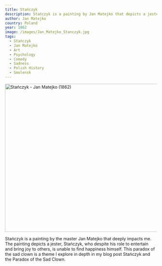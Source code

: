 ```yaml
---
title: Stańczyk
description: Stańczyk is a painting by Jan Matejko that depicts a jester in deep contemplation. This painting is a central theme in my blog post "Stańczyk and the Paradox of the Sad Clown".
author: Jan Matejko
country: Poland
year: 1862
image: /images/Jan_Matejko_Stanczyk.jpg
tags:
  - Stańczyk
  - Jan Matejko
  - Art
  - Psychology
  - Comedy
  - Sadness
  - Polish History
  - Smolensk
---
```


<Image className="w-full" width="1080" height="489" src="/images/Jan_Matejko_Stanczyk.jpg"
       alt="Stańczyk - Jan Matejko (1862)"
       caption="Stańczyk - Jan Matejko (1862)"/>

Stańczyk is a painting by the master Jan Matejko that deeply impacts me. The painting depicts a jester, Stańczyk, who despite his role to entertain and bring joy to others, is unable to find happiness himself. This paradox of the sad clown is a theme I explore in depth in my blog post <Link href="/posts/stanczky-and-the-paradox-of-the-sad-clown">Stańczyk and the Paradox of the Sad Clown</Link>.
